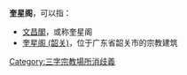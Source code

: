 '''奎星阁'''，可以指：
*[[文昌閣|文昌閣]]，或称奎星阁
*[[奎星阁_(韶关)|奎星阁 (韶关)]]，位于广东省韶关市的宗教建筑

{{Disambig}}

[[Category:三字宗教場所消歧義|Category:三字宗教場所消歧義]]